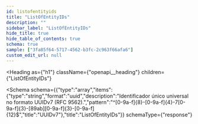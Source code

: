 ```yaml
---
id: listofentityids
title: "ListOfEntityIDs"
description: ""
sidebar_label: "ListOfEntityIDs"
hide_title: true
hide_table_of_contents: true
schema: true
sample: ["3fa85f64-5717-4562-b3fc-2c963f66afa6"]
custom_edit_url: null
---
```


<!-- DO NOT EDIT THIS FILE DIRECTLY! -->
<!-- IT IS AUTOMATICALLY GENERATED FROM THE YAML FILES IN THE OAS FOLDER -->
<!-- These files are automatically generated by npm `run apidocs` scripts. -->
<!-- Any manual changes will be lost on the next automatic generation. -->
<!-- To modify the documentation or the OpenAPI specification, edit the appropriate source files in the `oas` folder. -->


<Heading
  as={"h1"}
  className={"openapi__heading"}
  children={"ListOfEntityIDs"}
>
</Heading>





<Schema
  schema={{"type":"array","items":{"type":"string","format":"uuid","description":"Identificador único universal no formato UUIDv7 (RFC 9562).","pattern":"^[0-9a-f]{8}-[0-9a-f]{4}-7[0-9a-f]{3}-[89ab][0-9a-f]{3}-[0-9a-f]{12}$","title":"UUIDv7"},"title":"ListOfEntityIDs"}}
  schemaType={"response"}
>
  
</Schema>
